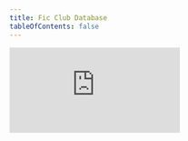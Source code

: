 ```yaml
---
title: Fic Club Database
tableOfContents: false
---
```


<div class="not-content flex items-center justify-center">
  <iframe
    class="h-[533px] w-full"
    src="https://airtable.com/embed/shrKQ1QsvfZllZOg3?backgroundColor=teal&viewControls=on"
    frameborder="0"
    onmousewheel=""
  />
</div>

[Full Screen View](https://airtable.com/shrKQ1QsvfZllZOg3/tblSnuzBc0sDoQ2uk)

_If you've submitted a fic using the form in another tab/window, please reload
this page to refresh._
